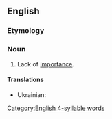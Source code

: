 ==English==

===Etymology===
{{prefix|en|un|importance}}

===Noun===
{{en-noun|-}}

# Lack of [[importance]].

====Translations====
{{trans-top|lack of importance}}
{{trans-mid}}
* Ukrainian: {{t|uk|неважли́вість|f}}
{{trans-bottom}}

[[Category:English 4-syllable words]]